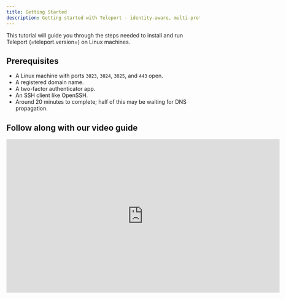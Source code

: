 ```yaml
---
title: Getting Started
description: Getting started with Teleport - identity-aware, multi-protocol access proxy for SSH, HTTPS, Kubernetes, and more.
---
```


This tutorial will guide you through the steps needed to install and run
Teleport (=teleport.version=) on Linux machines.

## Prerequisites

- A Linux machine with ports `3023`, `3024`, `3025`, and `443` open.
- A registered domain name.
- A two-factor authenticator app.
- An SSH client like OpenSSH.
- Around 20 minutes to complete; half of this may be waiting for DNS propagation.

## Follow along with our video guide

<iframe
  width="712"
  height="400"
  src="https://www.youtube-nocookie.com/embed/jvaCmQyHghY?rel=0&modestbranding=1"
  frameBorder="0"
  allow="accelerometer; autoplay; encrypted-media; gyroscope; picture-in-picture"
  allowFullScreen
/>

## Step 1/4. Install Teleport on a Linux host

<Admonition type="warning" title="Warning">
  The examples below may include the use of the `sudo` keyword to make following each step easier when creating resources from scratch. However, we generally discourage the use of `sudo` in customer-facing production environments per the *Principle of Least Privilege* (POLP). 
</Admonition>

<Tabs>
  <TabItem label="Amazon Linux 2/RHEL (RPM)">
    ```bash
    sudo yum-config-manager --add-repo https://rpm.releases.teleport.dev/teleport.repo
    sudo yum install teleport

    # Optional:  Using DNF on newer distributions
    # $ sudo dnf config-manager --add-repo https://rpm.releases.teleport.dev/teleport.repo
    # $ sudo dnf install teleport
    ```
  </TabItem>

  <TabItem label="Debian/Ubuntu (DEB)">
    ```bash
    curl https://deb.releases.teleport.dev/teleport-pubkey.asc | sudo apt-key add -
    sudo add-apt-repository 'deb https://deb.releases.teleport.dev/ stable main'
    sudo apt-get update
    sudo apt-get install teleport
    ```
  </TabItem>

  <TabItem label="Linux">
    ```bash
    curl -O https://get.gravitational.com/teleport-v(=teleport.version=)-linux-amd64-bin.tar.gz
    tar -xzf teleport-v(=teleport.version=)-linux-amd64-bin.tar.gz
    cd teleport
    sudo ./install
    ```
  </TabItem>

  <TabItem label="ARMv7 (32-bit)">
    ```bash
    curl -O https://get.gravitational.com/teleport-v(=teleport.version=)-linux-arm-bin.tar.gz
    tar -xzf teleport-v(=teleport.version=)-linux-arm-bin.tar.gz
    cd teleport
    sudo ./install
    ```
  </TabItem>

  <TabItem label="ARMv8 (64-bit)">
    ```bash
    curl -O https://get.gravitational.com/teleport-v(=teleport.version=)-linux-arm64-bin.tar.gz
    tar -xzf teleport-v(=teleport.version=)-linux-arm64-bin.tar.gz
    cd teleport
    sudo ./install
    ```
  </TabItem>
</Tabs>

Take a look at the [Installation Guide](installation.mdx) for more options.

### Configure Teleport

Generate a configuration file for Teleport using `teleport configure`.

Acme turns on automatic TLS certificates from [Let's Encrypt](https://letsencrypt.org).
Set up an email to receive updates from Let's Encrypt, and use a valid DNS name for a cluster name.

```bash
sudo teleport configure --acme --acme-email=your-email@example.com --cluster-name=tele.example.com -o file
# Wrote config to file "/etc/teleport.yaml". Now you can start the server. Happy Teleporting!
```

### Configure domain name and obtain TLS certificates using Let's Encrypt

Teleport requires a secure public endpoint for the Teleport UI and for end-users to connect to.
To get started, set up two `A` records for `tele.example.com` and `*.tele.example.com`
pointing to the IP/FQDN of the machine with Teleport installed.

<Admonition
  type="tip"
  title="Tip"
>
  You can use `dig` to make sure that DNS records are propagated:

  ```bash
  dig @8.8.8.8 tele.example.com
  ```
</Admonition>

Start Teleport:

```bash
sudo teleport start
```

You can access Teleport's Web UI on port `443`.

Replace `tele.example.com` with your domain: `https://tele.example.com/`

## Step 2/4. Create a Teleport user and set up two-factor authentication

In this example, we'll create a new Teleport user `teleport-admin` which is allowed to log into
SSH hosts as any of the principals `root`, `ubuntu` or `ec2-user`.

```bash
# tctl is an administrative tool that is used to configure Teleport's auth service.
sudo tctl users add teleport-admin --roles=editor,access --logins=root,ubuntu,ec2-user
```

Teleport will always enforce the use of two-factor authentication by default. It supports One-Time
Passwords (OTP) and hardware tokens (U2F). This quick start will use OTP - you'll need an OTP-compatible app that can scan a QR code.

Here's a selection of compatible two-factor authentication apps:

- [Authy](https://authy.com/download/)
- [Google Authenticator](https://www.google.com/landing/2step/)
- [Microsoft Authenticator](https://www.microsoft.com/en-us/account/authenticator)

![Teleport User Registration](../img/quickstart/login.png)

<Admonition
  type="tip"
  title="OS User Mappings"
>
  The OS users that you specify (`root`, `ubuntu` and `ec2-user` in our examples) must exist!
  On Linux, if a user does not already exist, you can create it with `adduser <login>`. If you
  do not have the permission to create new users on the Linux host, run
  `tctl users add teleport $(whoami)` to explicitly allow Teleport to authenticate as the user that you have currently logged in as. If you do not map to an existing OS user,
  you will get authentication errors later on in this tutorial!
</Admonition>

![Teleport UI Dashboard](../img/quickstart/teleport-nodes.png)

### Install a Teleport client locally

<Tabs>
  <TabItem label="Mac">
    [Download MacOS .pkg installer](https://goteleport.com/teleport/download?os=macos) (`tsh` client only, signed) file, double-click to run the installer.
  </TabItem>

  <TabItem label="Mac - Homebrew">
    ```bash
    brew install teleport
    ```

    <Admonition type="note">
      The Teleport package in Homebrew is not maintained by Teleport. We recommend the use of our [own Teleport packages](https://goteleport.com/teleport/download?os=macos).
    </Admonition>
  </TabItem>

  <TabItem label="Windows - Powershell">
    ```bash
    curl -O teleport-v(=teleport.version=)-windows-amd64-bin.zip https://get.gravitational.com/teleport-v(=teleport.version=)-windows-amd64-bin.zip
    # Unzip the archive and move `tsh.exe` to your %PATH%
    ```
  </TabItem>

  <TabItem label="Linux">
    For more options (including RPM/DEB packages and downloads for i386/ARM/ARM64) please see our [installation page](installation.mdx).

    ```bash
    curl -O https://get.gravitational.com/teleport-v(=teleport.version=)-linux-amd64-bin.tar.gz
    tar -xzf teleport-v(=teleport.version=)-linux-amd64-bin.tar.gz
    cd teleport
    sudo ./install
    # Teleport binaries have been copied to /usr/local/bin
    # To configure the systemd service for Teleport take a look at examples/systemd/README.mdx
    ```
  </TabItem>
</Tabs>

## Step 3/4. Log in using tsh

`tsh` is our client tool. It helps you log into Teleport clusters and obtain short-lived credentials. It can also be used to
list servers, applications, and Kubernetes clusters registered with Teleport.

Log in to receive short-lived certificates from Teleport:

```bash
# Replace teleport.example.com:443 with your Teleport cluster's public address as configured above.
tsh login --proxy=teleport.example.com:443 --user=teleport-admin
```

## Step 4/4. Have fun with Teleport!

Congrats! You've completed setting up Teleport! Now, feel free to have fun and explore the many features Teleport has to offer.

Here are several common commands and operations you'll likely find useful: 

### View Status

```bash
tsh status
```

### SSH into a node

```bash
# list all SSH servers connected to Teleport
tsh ls

# ssh into `node-name` as `root`
tsh ssh root@node-name
```

### Add a node to the cluster

Generate a short-lived dynamic join token using `tctl`:

```bash
sudo tctl tokens add --type=node
```

Bootstrap a new node:

<Tabs>
  <TabItem label="teleport start">
    Replace `auth_servers` with the hostname and port of your Teleport cluster,
    `token` with the token you generated above.

    ```bash
    sudo teleport start \
    --roles=node \
    --auth-server=https://teleport.example.com:443 \
    --token=${TOKEN?} \
    --labels=env=demo
    ```
  </TabItem>

  <TabItem label="cloud-config">
    Replace `auth_servers` with the hostname and port of your Teleport cluster,
    `auth_token` with the token you generated above.

    ```ini
    #cloud-config

    package_upgrade: true

    write_files:
    - path: /etc/teleport.yaml
        content: |
            teleport:
                auth_token: ""
                auth_servers:
                    - "https://teleport.example.com:443"
            auth_service:
                enabled: false
            proxy_service:
                enabled: false
            ssh_service:
                enabled: true
                labels:
                    env: demo

    runcmd:
    - 'mkdir -p /tmp/teleport'
    - 'cd /tmp/teleport && curl -O https://get.gravitational.com/teleport_(=teleport.version=)_amd64.deb'
    - 'dpkg -i /tmp/teleport/teleport_(=teleport.version=)_amd64.deb'
    - 'systemctl enable teleport.service'
    - 'systemctl start teleport.service'
    ```
  </TabItem>
</Tabs>

### Add an application to your Teleport cluster

Generate a short-lived dynamic token to join apps:

```bash
sudo tctl tokens add --type=app
```

Add a new application:

<Tabs>
  <TabItem label="teleport start">
    Install Teleport on the target node, then start it using a command as shown below.
    Review and update `auth-server`, `token`, `app-name`, and `app-uri` before running this command.

    ```bash
    sudo teleport start \
    --roles=app \
    --token=${TOKEN?} \
    --auth-server=teleport.example.com:3080 \
    --app-name=example-app  \ # Change "example-app" to the name of your application.
    --app-uri=http://localhost:8080  # Change "http://localhost:8080" to the address of your application.
    ```
  </TabItem>
</Tabs>

## Guides

Check out our collection of step-by-step guides for common Teleport tasks.

- [Install Teleport](installation.mdx)
- [Admin Guide](admin-guide.mdx)
- [Share Sessions](user-manual.mdx#sharing-sessions)
- [Manage Users](admin-guide.mdx#adding-and-deleting-users)
- [Github SSO](admin-guide.mdx#github-oauth-20)
- [Label Nodes](admin-guide.mdx#labeling-nodes-and-applications)
- [Teleport with OpenSSH](./server-access/guides/openssh.mdx#using-openssh-client)
